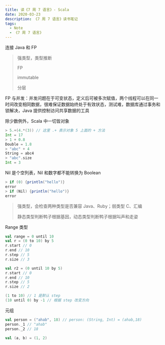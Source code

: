 ```yaml
---
title: 读《7 周 7 语言》- Scala
date: 2020-03-23
description: 《7 周 7 语言》读书笔记
tags:
  - Note
  - 《7 周 7 语言》
---
```


连接 Java 和 FP

> 强类型，类型推断
>
> FP
>
> immutable
>
> 分层

FP 与并发：并发问题在于可变状态，定义后可被多次赋值，两个线程可以在同一时间改变相同数据，很难保证数据始终处于有效状态，测试难，数据库通过事务和锁解决，Java 提供控制访问共享数据的工具

除少数例外，Scala 中一切皆对象

```scala
> 5.+(4.*(3)) // 这里 .+ 表示对象 5 上面的 + 方法
Int = 17
> 1 + 0.8
Double = 1.8
> "abc" + 4
String = abc4
> "abc".size
Int = 3
```

Nil 是个空列表，Nil 和数字都不能转换为 Boolean

```scala
> if (0) {println("hello")}
error
> if (Nil) {println("hello")}
error
```

> 强类型，会检查两种类型是否兼容 Java、Ruby；弱类型 C、汇编
>
> 静态类型判断鸭子根据基因，动态类型判断鸭子根据叫声和走姿

Range 类型

```scala
val range = 0 until 10
val r = (0 to 10) by 5
r.start // 0
r.end // 10
r.step // 5
r.size // 3

val r2 = (0 until 10 by 5)
r.start // 0
r.end // 10
r.step // 5
r.size // 2

(1 to 10) // 1 是默认 step
(10 until 0) by -1 // 根据 step 改变方向
```

元组

```scala
val person = ("ahab", 18) // person: (String, Int) = (ahab,18)
person._1 // "ahab"
person._2 // 18

val (a, b) = (1, 2)
```